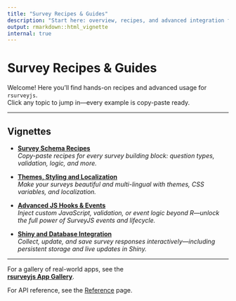 ```yaml
---
title: "Survey Recipes & Guides"
description: "Start here: overview, recipes, and advanced integration for rsurveyjs."
output: rmarkdown::html_vignette
internal: true
---
```


# Survey Recipes & Guides

Welcome! Here you’ll find hands-on recipes and advanced usage for `rsurveyjs`.  
Click any topic to jump in—every example is copy-paste ready.

---

## Vignettes

- [**Survey Schema Recipes**](../survey-schema-recipes.html)  
  _Copy-paste recipes for every survey building block: question types, validation, logic, and more._

- [**Themes, Styling and Localization**](../themes-styling-and-localization.html)  
  _Make your surveys beautiful and multi-lingual with themes, CSS variables, and localization._

- [**Advanced JS Hooks & Events**](../advanced-js-hooks-and-events.html)  
  _Inject custom JavaScript, validation, or event logic beyond R—unlock the full power of SurveyJS events and lifecycle._

- [**Shiny and Database Integration**](../shiny-and-database-integration.html)  
  _Collect, update, and save survey responses interactively—including persistent storage and live updates in Shiny._

---

For a gallery of real-world apps, see the  
[**rsurveyjs App Gallery**](https://maltinho.shinyapps.io/rsurveyjs_gallery/).

For API reference, see the [Reference](../reference/index.html) page.
